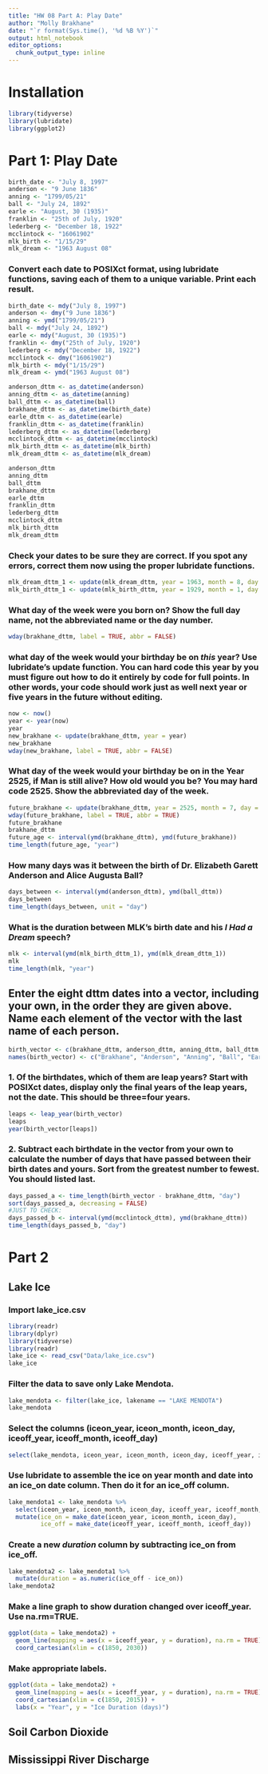 ```yaml
---
title: "HW 08 Part A: Play Date"
author: "Molly Brakhane"
date: "`r format(Sys.time(), '%d %B %Y')`"
output: html_notebook
editor_options: 
  chunk_output_type: inline
---
```

# Installation
```r
library(tidyverse)
library(lubridate)
library(ggplot2)

```


# Part 1: Play Date

```r
birth_date <- "July 8, 1997"
anderson <- "9 June 1836"
anning <- "1799/05/21"
ball <- "July 24, 1892"
earle <- "August, 30 (1935)"
franklin <- "25th of July, 1920"
lederberg <- "December 18, 1922"
mcclintock <- "16061902"
mlk_birth <- "1/15/29"
mlk_dream <- "1963 August 08"
```

### Convert each date to POSIXct format, using lubridate functions, saving each of them to a unique variable. Print each result.

```r
birth_date <- mdy("July 8, 1997")
anderson <- dmy("9 June 1836")
anning <- ymd("1799/05/21")
ball <- mdy("July 24, 1892")
earle <- mdy("August, 30 (1935)")
franklin <- dmy("25th of July, 1920")
lederberg <- mdy("December 18, 1922")
mcclintock <- dmy("16061902")
mlk_birth <- mdy("1/15/29")
mlk_dream <- ymd("1963 August 08")

anderson_dttm <- as_datetime(anderson)
anning_dttm <- as_datetime(anning)
ball_dttm <- as_datetime(ball)
brakhane_dttm <- as_datetime(birth_date)
earle_dttm <- as_datetime(earle)
franklin_dttm <- as_datetime(franklin)
lederberg_dttm <- as_datetime(lederberg)
mcclintock_dttm <- as_datetime(mcclintock)
mlk_birth_dttm <- as_datetime(mlk_birth)
mlk_dream_dttm <- as_datetime(mlk_dream)

anderson_dttm
anning_dttm
ball_dttm
brakhane_dttm
earle_dttm
franklin_dttm
lederberg_dttm
mcclintock_dttm
mlk_birth_dttm
mlk_dream_dttm

```

### Check your dates to be sure they are correct. If you spot any errors, correct them now using the proper lubridate functions.

```r
mlk_dream_dttm_1 <- update(mlk_dream_dttm, year = 1963, month = 8, day = 28)
mlk_birth_dttm_1 <- update(mlk_birth_dttm, year = 1929, month = 1, day = 15)
```

### What day of the week were you born on? Show the full day name, not the abbreviated name or the day number.

```r
wday(brakhane_dttm, label = TRUE, abbr = FALSE)
```

### what day of the week would your birthday be on *this* year? Use lubridate's **update** function. You can hard code this year by you must figure out how to do it entirely by code for full points. In other words, your code should work just as well next year or five years in the future without editing.

```r
now <- now()
year <- year(now)
year
new_brakhane <- update(brakhane_dttm, year = year)
new_brakhane
wday(new_brakhane, label = TRUE, abbr = FALSE)
```

### What day of the week would your birthday be on in the Year 2525, if Man is still alive? How old would you be? You may hard code 2525. Show the abbreviated day of the week.
 
```r
future_brakhane <- update(brakhane_dttm, year = 2525, month = 7, day = 8)
wday(future_brakhane, label = TRUE, abbr = TRUE)
future_brakhane
brakhane_dttm
future_age <- interval(ymd(brakhane_dttm), ymd(future_brakhane))
time_length(future_age, "year")
```

### How many days was it between the birth of Dr. Elizabeth Garett Anderson and Alice Augusta Ball?

```r
days_between <- interval(ymd(anderson_dttm), ymd(ball_dttm))
days_between
time_length(days_between, unit = "day")
```

### What is the duration between MLK's birth date and his *I Had a Dream* speech?

```r
mlk <- interval(ymd(mlk_birth_dttm_1), ymd(mlk_dream_dttm_1))
mlk
time_length(mlk, "year")
```

## Enter the eight dttm dates into a vector, including your own, in the order they are given above. Name each element of the vector with the last name of each person.

```r
birth_vector <- c(brakhane_dttm, anderson_dttm, anning_dttm, ball_dttm, earle_dttm, franklin_dttm, lederberg_dttm, mcclintock_dttm, mlk_birth_dttm_1)
names(birth_vector) <- c("Brakhane", "Anderson", "Anning", "Ball", "Earle", "Franklin", "Lederberg", "McClintock", "King")
```

### 1. Of the birthdates, which of them are leap years? Start with POSIXct dates, display only the final years of the leap years, not the date. This should be three=four years.

```r
leaps <- leap_year(birth_vector)
leaps
year(birth_vector[leaps])

```



### 2. Subtract each birthdate in the vector from your own to calculate the number of days that have passed between their birth dates and yours. Sort from the greatest number to fewest. You should listed last.

```r
days_passed_a <- time_length(birth_vector - brakhane_dttm, "day")
sort(days_passed_a, decreasing = FALSE)
#JUST TO CHECK:
days_passed_b <- interval(ymd(mcclintock_dttm), ymd(brakhane_dttm))
time_length(days_passed_b, "day")
```


# Part 2

## Lake Ice
### Import lake_ice.csv
```r
library(readr)
library(dplyr)
library(tidyverse)
library(readr)
lake_ice <- read_csv("Data/lake_ice.csv")
lake_ice
```

### Filter the data to save only Lake Mendota.
```r
lake_mendota <- filter(lake_ice, lakename == "LAKE MENDOTA")
lake_mendota
```

### Select the columns (iceon_year, iceon_month, iceon_day, iceoff_year, iceoff_month, iceoff_day)

```r
select(lake_mendota, iceon_year, iceon_month, iceon_day, iceoff_year, iceoff_month, iceoff_day)
```



### Use lubridate to assemble the ice on year month and date into an ice_on date column. Then do it for an ice_off column.

```r
lake_mendota1 <- lake_mendota %>% 
  select(iceon_year, iceon_month, iceon_day, iceoff_year, iceoff_month, iceoff_day) %>% 
  mutate(ice_on = make_date(iceon_year, iceon_month, iceon_day),
         ice_off = make_date(iceoff_year, iceoff_month, iceoff_day))
```


### Create a new *duration* column by subtracting ice_on from ice_off. 

```r
lake_mendota2 <- lake_mendota1 %>% 
  mutate(duration = as.numeric(ice_off - ice_on))
lake_mendota2
```


### Make a line graph to show duration changed over iceoff_year. Use na.rm=TRUE. 

```r
ggplot(data = lake_mendota2) +
  geom_line(mapping = aes(x = iceoff_year, y = duration), na.rm = TRUE)+
  coord_cartesian(xlim = c(1850, 2030))
```


### Make appropriate labels.

```r
ggplot(data = lake_mendota2) +
  geom_line(mapping = aes(x = iceoff_year, y = duration), na.rm = TRUE)+
  coord_cartesian(xlim = c(1850, 2015)) +
  labs(x = "Year", y = "Ice Duration (days)")
```

## Soil Carbon Dioxide






## Mississippi River Discharge





